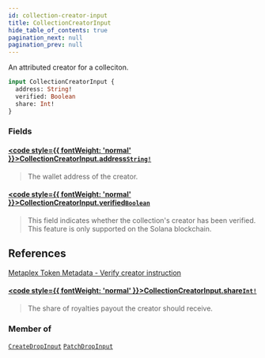 ```yaml
---
id: collection-creator-input
title: CollectionCreatorInput
hide_table_of_contents: true
pagination_next: null
pagination_prev: null
---
```








An attributed creator for a colleciton.

```graphql
input CollectionCreatorInput {
  address: String!
  verified: Boolean
  share: Int!
}
```


### Fields

#### [<code style={{ fontWeight: 'normal' }}>CollectionCreatorInput.<b>address</b></code>](#)<Bullet />[`String!`](/api/scalars/string) <Badge class="secondary" text="non-null"/> <Badge class="secondary" text="scalar"/>
> The wallet address of the creator.
> 

#### [<code style={{ fontWeight: 'normal' }}>CollectionCreatorInput.<b>verified</b></code>](#)<Bullet />[`Boolean`](/api/scalars/boolean) <Badge class="secondary" text="scalar"/>
> This field indicates whether the collection's creator has been verified. This feature is only supported on the Solana blockchain.
## References
[Metaplex Token Metadata - Verify creator instruction](https://docs.metaplex.com/programs/token-metadata/instructions#verify-a-creator)
> 

#### [<code style={{ fontWeight: 'normal' }}>CollectionCreatorInput.<b>share</b></code>](#)<Bullet />[`Int!`](/api/scalars/int) <Badge class="secondary" text="non-null"/> <Badge class="secondary" text="scalar"/>
> The share of royalties payout the creator should receive.
> 



### Member of

[`CreateDropInput`](/api/inputs/create-drop-input)  <Badge class="secondary" text="input"/><Bullet />[`PatchDropInput`](/api/inputs/patch-drop-input)  <Badge class="secondary" text="input"/>



